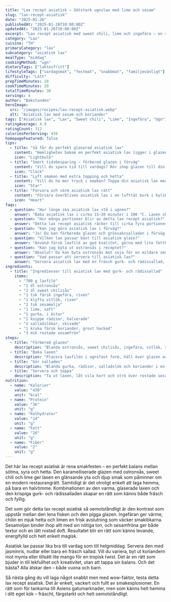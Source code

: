 ```yaml
---
title: "Lax recept asiatisk – Sötstark ugnslax med lime och sesam"
slug: "lax-recept-asiatisk"
date: "2025-01-26"
publishedAt: "2025-01-26T10:00:00Z"
updatedAt: "2025-01-26T10:00:00Z"
excerpt: "Lax recept asiatisk med sweet chili, lime och ingefära – en smakexplosion av hetta och friskhet. Enkla steg, snabb tillagning och garanterad succé till middagen!"
category: "Lax"
cuisine: "TH"
primaryCategory: "lax"
subcategory: "asiatisk lax"
mealType: "middag"
cookingMethod: "ugn"
dietaryTags: ["laktosfritt"]
lifestyleTags: ["vardagsmat", "festmat", "snabbmat", "familjevänligt"]
difficulty: "Lätt"
prepTimeMinutes: 10
cookTimeMinutes: 20
totalTimeMinutes: 30
servings: 4
author: "Bakstunden"
heroImage:
  src: "/images/recipes/lax-recept-asiatisk.webp"
  alt: "Asiatisk lax med sesam och koriander"
tags: ["Asiatisk lax", "Lax", "Sweet chili", "Lime", "Ingefära", "Ugn"]
ratingAverage: 4.9
ratingCount: 312
caloriesPerServing: 430
homepageFeatured: false
tips:
  - title: "Så får du perfekt glaserad asiatisk lax"
    content: "Hemligheten bakom en perfekt asiatisk lax ligger i glazen. Blanda ostronsås, sweet chili, lime och färsk ingefära och pensla generöst över fisken. Låt laxen vila några minuter efter ugnen – då hinner glazen sätta sig och skapa en blank, karamelliserad yta som smälter ihop med laxens saftighet. Resultatet blir en sötstark, frisk smakupplevelse som känns både exotisk och hemtrevlig på samma gång."
    icon: "Lightbulb"
  - title: "Smart tidsbesparing – förbered glazen i förväg"
    content: "Vill du spara tid till vardags? Rör ihop glazen till din asiatisk lax redan dagen innan och förvara den i kyl. När det är dags att laga, häll bara över och baka direkt. Du kan även använda samma glaze till kyckling eller tofu – perfekt för variation och snabba måltider. Enkelt, effektivt och alltid lika gott!"
    icon: "Clock"
  - title: "Lyft smaken med extra topping och hetta"
    content: "Vill du ha mer tryck i smaken? Toppa din asiatisk lax med extra sesamfrön, färsk chili eller lite rostade jordnötter. En nypa limezest ovanpå gör underverk och lyfter hela rätten till restaurangnivå. Kombinationen av hetta, syra och sötma gör varje tugga beroendeframkallande."
    icon: "Star"
  - title: "Förvara och värm asiatisk lax rätt"
    content: "Förvara överbliven asiatisk lax i en lufttät burk i kylskåp i upp till tre dagar. Den är lika god kall i sallader eller wraps. Om du vill värma den, gör det försiktigt i låg ugn eller mikro för att bevara saftigheten och den fina glazen."
    icon: "Heart"
faqs:
  - question: "Hur länge ska asiatisk lax stå i ugnen?"
    answer: "Baka asiatisk lax i cirka 15–20 minuter i 200 °C. Laxen ska vara precis genomstekt men fortfarande saftig. Den karamelliserade glazen ger både glans och djup smak."
  - question: "Hur många portioner blir av detta lax recept asiatisk?"
    answer: "Detta lax recept asiatisk räcker till cirka fyra portioner – perfekt för en smakrik familjemiddag. Servera gärna med jasminris eller nudlar för en komplett måltid."
  - question: "Kan jag göra asiatisk lax i förväg?"
    answer: "Ja! Du kan förbereda glazen och grönsakssalladen i förväg. Förvara laxen rå tills den ska tillagas så den behåller sin fräschör. Sedan är det bara att baka och servera direkt."
  - question: "Vilken lax passar bäst till asiatisk glaze?"
    answer: "Använd färsk laxfilé av god kvalitet, gärna med lite fetthalt för extra saftighet. Den absorberar glazen bättre och får den perfekta kombinationen av sälta, sötma och frisk syra."
  - question: "Kan jag byta ut ostronsås i receptet?"
    answer: "Absolut! Du kan byta ostronsås mot soja för en mildare smak eller mot hoisinsås för en sötare ton. Asiatisk lax är flexibel och passar alla smaker – prova dig fram!"
  - question: "Vad passar att servera till asiatisk lax?"
    answer: "Servera asiatisk lax med en fräsch gurk- och rädis­sallad, jasminris eller nudlar. En klick lime och lite koriander på toppen ger extra friskhet och gör rätten komplett."
ingredients:
  - title: "Ingredienser till asiatisk lax med gurk- och rädis­sallad"
    items:
      - "700 g laxfilé"
      - "1 dl ostronsås"
      - "1 dl sweet chilisås"
      - "1 tsk färsk ingefära, riven"
      - "1 klyfta vitlök, riven"
      - "2 tsk sesamolja"
      - "1 lime, saft"
      - "1 gurka, i bitar"
      - "1 knippe rädisor, halverade"
      - "2 salladslökar, skivade"
      - "1 kruka färsk koriander, grovt hackad"
      - "3 msk rostade sesamfrön"
steps:
  - title: "Förbered glazen"
    description: "Blanda ostronsås, sweet chilisås, ingefära, vitlök, sesamolja och lime i en skål."
  - title: "Baka laxen"
    description: "Placera laxfilén i ugnsfast form, häll över glazen och baka i 200 °C i 15–20 minuter."
  - title: "Gör salladen"
    description: "Blanda gurka, rädisor, salladslök och koriander i en skål. Ringla över lite lime om du vill."
  - title: "Servera och toppa"
    description: "Ta ut laxen, låt vila kort och strö över rostade sesamfrön. Servera med salladen och ris eller nudlar."
nutrition:
  - name: "Kalorier"
    value: "430"
    unit: "kcal"
  - name: "Protein"
    value: "36"
    unit: "g"
  - name: "Kolhydrater"
    value: "14"
    unit: "g"
  - name: "Fett"
    value: "26"
    unit: "g"
  - name: "Fiber"
    value: "2"
    unit: "g"
---
```


Det här lax recept asiatisk är rena smakfesten – en perfekt balans mellan sötma, syra och hetta. Den karamelliserade glazen med ostronsås, sweet chili och lime ger laxen en glänsande yta och djup smak som påminner om en modern restaurangrätt. Samtidigt är det otroligt enkelt att laga hemma, på bara en halvtimme. Kombinationen av den varma, glaserade laxen och den krispiga gurk- och rädis­salladen skapar en rätt som känns både fräsch och fyllig.

Det som gör detta lax recept asiatisk så oemotståndligt är den kontrast som uppstår mellan den lena fisken och den pigga glazen. Ingefäran ger värme, chilin en mjuk hetta och limen en frisk avslutning som väcker smaklökarna. Sesamoljan binder ihop allt med sin nötiga ton, och sesamfröna ger både textur och en lätt rostad doft. Resultatet blir en rätt som känns levande, energifylld och helt enkelt magisk.

Asiatisk lax passar lika bra till vardag som till helgmiddag. Servera den med jasminris, nudlar eller bara en fräsch sallad. Vill du variera, byt ut koriandern mot mynta eller tillsätt lite mango för en tropisk twist. Det är en rätt som bjuder in till lekfullhet och kreativitet, utan att tappa sin balans. Och det bästa? Alla älskar den – både vuxna och barn.

Så nästa gång du vill laga något snabbt men med wow-faktor, testa detta lax recept asiatisk. Det är enkelt, vackert och fullt av smakexplosioner. En rätt som för tankarna till Asiens gatumarknader, men som känns helt hemma i ditt eget kök – fräscht, färgstarkt och helt oemotståndligt.
